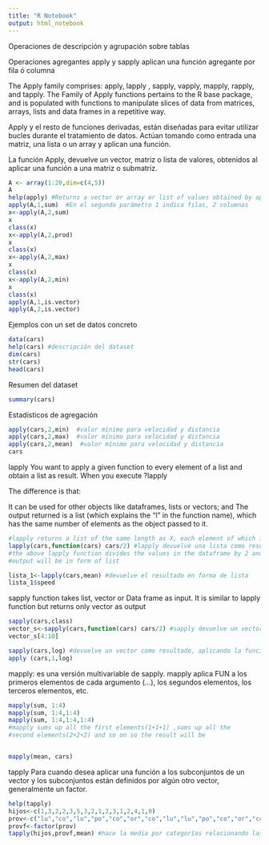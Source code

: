 ```yaml
---
title: "R Notebook"
output: html_notebook
---
```


Operaciones de descripción y agrupación sobre tablas

Operaciones agregantes
apply y sapply aplican una función agregante por fila ó columna


The Apply family comprises: apply, lapply , sapply, vapply, mapply, rapply, and tapply. The Family of Apply functions pertains to the R base package, and is populated with functions to manipulate slices of data from matrices, arrays, lists and data frames in a repetitive way. 

Apply y el resto de funciones derivadas, están diseñadas para evitar utilizar bucles durante el tratamiento de datos. Actúan tomando como entrada una matriz, una lista o un array y aplican una función.

La función Apply, devuelve un vector, matriz o lista de valores, obtenidos al aplicar una función a una matriz o submatriz.
```r
A <- array(1:20,dim=c(4,5))
A
help(apply) #Returns a vector or array or list of values obtained by applying a function to margins of an array or matrix.
apply(A,1,sum)  #En el segundo parámetro 1 indica filas, 2 columnas
x<-apply(A,2,sum)  
x
class(x)
x<-apply(A,2,prod) 
x
class(x)
x<-apply(A,2,max)
x
class(x)
x<-apply(A,2,min)
x
class(x)
apply(A,1,is.vector)
apply(A,2,is.vector)


```

Ejemplos con un set de datos concreto
```r
data(cars)
help(cars) #descripción del dataset
dim(cars)
str(cars)
head(cars)
```

Resumen del dataset
```r
summary(cars)
```

Estadísticos de agregación
```r
apply(cars,2,min)  #valor mínimo para velocidad y distancia
apply(cars,2,max)  #valor mínimo para velocidad y distancia
apply(cars,2,mean)  #valor mínimo para velocidad y distancia
cars
```

lapply
You want to apply a given function to every element of a list and obtain a list as result. When you execute ?lapply

The difference is that:

It can be used for other objects like dataframes, lists or vectors; and
The output returned is a list (which explains the “l” in the function name), which has the same number of elements as the object passed to it.

```r
#lapply returns a list of the same length as X, each element of which is the result of applying FUN to the corresponding element of X.
lapply(cars,function(cars) cars/2) #lapply devuelve una lista como resultado
#the above lapply function divides the values in the dataframe by 2 and the
#output will be in form of list

lista_1<-lapply(cars,mean) #devuelve el resultado en forma de lista
lista_1$speed
```

sapply function takes list, vector or Data frame  as input. It is similar to lapply function but returns only vector as output
```r
sapply(cars,class)
vector_s<-sapply(cars,function(cars) cars/2) #sapply devuelve un vector como resultado
vector_s[4:10]
```

```r
sapply(cars,log) #devuelve un vector como resultado, aplicando la función a cada elemento
apply (cars,1,log) 
```

mapply: es una versión multivariable de sapply. mapply aplica FUN a los primeros elementos de cada argumento (...), los segundos elementos, los terceros elementos, etc.
```r
mapply(sum, 1:4)
mapply(sum, 1:4,1:4)
mapply(sum, 1:4,1:4,1:4)
#mapply sums up all the first elements(1+1+1) ,sums up all the
#second elements(2+2+2) and so on so the result will be


mapply(mean, cars)
```



tapply Para cuando desea aplicar una función a los subconjuntos de un vector y los subconjuntos están definidos por algún otro vector, generalmente un factor.
```r
help(tapply)
hijos<-c(1,3,2,2,3,5,3,2,1,2,3,1,2,4,1,0)
prov<-c("lu","co","lu","po","co","or","co","lu","lu","po","co","or","co","co","lu","po")
provf<-factor(prov)
tapply(hijos,provf,mean) #hace la media por categorías relacionando las listas hijoas y provf

```

